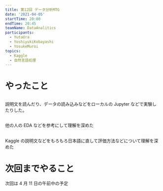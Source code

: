 ```yaml
---
title: 第12回 データ分析MTG
date: '2021-04-05'
startTime: 20:00
endTime: 20:45
teamName: DataAnalitics
participants:
  - YutaUra
  - YoshiyukiKobayashi
  - YosukeMuroi
topics:
  - Kaggle
  - 自然言語処理
---
```


# やったこと

## <user name="YoshiyukiKobayashi" />

説明文を読んだり、データの読み込みなどをローカルの Jupyter などで実験したりした。

## <user name="YosukeMuroi"/>

他の人の EDA などを参考にして理解を深めた

## <user name="YutaUra" />

Kaggle の説明文などをもろもろ日本語に直して評価方法などについて理解を深めた

# 次回までやること

次回は 4 月 11 日の午前中の予定

<!-- それ以降月曜４限の時間で活動する予定 -->
